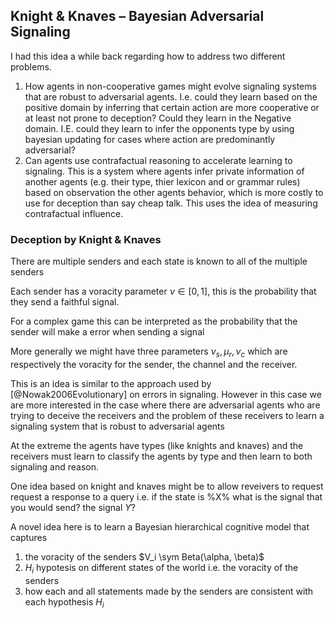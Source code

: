 
## Knight & Knaves -- Bayesian Adversarial Signaling

I had this idea a while back regarding how to address two different problems.

1. How agents in non-cooperative games might evolve signaling systems that are robust to adversarial agents. I.e. could they learn based on the positive domain by inferring that certain action are more cooperative or at least not prone to deception? Could they learn in the Negative domain. I.E. could they learn to infer the opponents type by using bayesian updating for cases where action are predominantly adversarial?
2. Can agents use contrafactual reasoning to accelerate learning to signaling. This is a system where agents infer private information of another agents (e.g. their type, thier lexicon and or grammar rules) based on observation the other agents behavior, which is more costly to use for deception than say cheap talk. This uses the idea of measuring contrafactual influence.

:::{.callout-note}
### Deception by Knight & Knaves 

There are multiple senders and each state is known to all of the multiple senders

Each sender has a voracity parameter $\nu \in [0,1]$, this is the probability that they send a faithful signal. 

For a complex game this can be interpreted as the probability that the sender will make a error when sending a signal

More generally we might have three parameters $\nu_s, \mu_r, \nu_c$ which are respectively the voracity for the sender, the channel and the receiver.

:::

This is an idea is similar to the approach used by [@Nowak2006Evolutionary] on errors in signaling. However in this case we are more interested in the case where there are adversarial agents who are trying to deceive the receivers and the problem of these receivers to learn a signaling system that is robust to adversarial agents

At the extreme the agents have types (like knights and knaves) and the receivers must learn to classify the agents by type and then learn to both signaling and reason. 

One idea based on knight and knaves might be to allow reveivers to request request a response to a query i.e. if the state is %X% what is the signal that you would send? the signal $Y$?

A novel idea here is to learn a Bayesian hierarchical cognitive model that captures 

1. the voracity of the senders $V_i \sym Beta(\alpha, \beta)$
2. $H_i$ hypotesis on different states of the world i.e. the voracity of the senders
3. how each and all statements made by the senders are consistent with each hypothesis $H_i$
